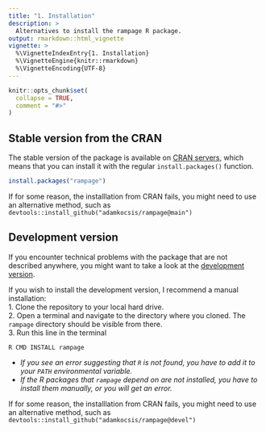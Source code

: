```yaml
---
title: "1. Installation"
description: >
  Alternatives to install the rampage R package. 
output: rmarkdown::html_vignette
vignette: >
  %\VignetteIndexEntry{1. Installation}
  %\VignetteEngine{knitr::rmarkdown}
  %\VignetteEncoding{UTF-8}
---
```


```r
knitr::opts_chunk$set(
  collapse = TRUE,
  comment = "#>"
)
```


## Stable version from the CRAN


The stable version of the package is available on [CRAN servers](https://cran.r-project.org/package=rampage), which means that you can install it with the regular `install.packages()` function.

```r
install.packages("rampage")
```

If for some reason, the installlation from CRAN fails, you might need to use an alternative method, such as `devtools::install_github("adamkocsis/rampage@main")`

## Development version 

If you encounter technical problems with the package that are not described anywhere, you might want to take a look at the [development version](https://github.com/adamkocsis/rampage/tree/devel).

If you wish to install the development version, I recommend a manual installation:  
1. Clone the repository to your local hard drive.  
2. Open a terminal and navigate to the directory where you cloned. The `rampage` directory should be visible from there.  
3. Run this line in the terminal  

```
R CMD INSTALL rampage
```

<div class="alert alert-danger" role="warning">
- *If you see an error suggesting that `R` is not found, you have to add it to your `PATH` environmental variable.*  
- *If the R packages that `rampage` depend on are not installed, you have to install them manually, or you will get an error.*
</div>


If for some reason, the installlation from CRAN fails, you might need to use an alternative method, such as `devtools::install_github("adamkocsis/rampage@devel")`
